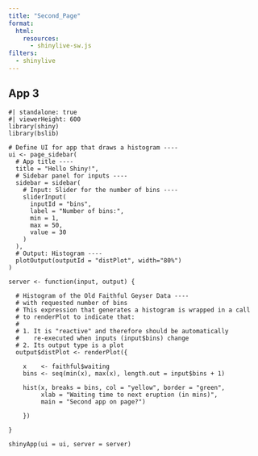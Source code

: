 ```yaml
---
title: "Second_Page"
format: 
  html:
    resources: 
      - shinylive-sw.js
filters:
  - shinylive
---
```



## App 3
```shinylive-r
#| standalone: true
#| viewerHeight: 600
library(shiny)
library(bslib)

# Define UI for app that draws a histogram ----
ui <- page_sidebar(
  # App title ----
  title = "Hello Shiny!",
  # Sidebar panel for inputs ----
  sidebar = sidebar(
    # Input: Slider for the number of bins ----
    sliderInput(
      inputId = "bins",
      label = "Number of bins:",
      min = 1,
      max = 50,
      value = 30
    )
  ),
  # Output: Histogram ----
  plotOutput(outputId = "distPlot", width="80%")
)

server <- function(input, output) {

  # Histogram of the Old Faithful Geyser Data ----
  # with requested number of bins
  # This expression that generates a histogram is wrapped in a call
  # to renderPlot to indicate that:
  #
  # 1. It is "reactive" and therefore should be automatically
  #    re-executed when inputs (input$bins) change
  # 2. Its output type is a plot
  output$distPlot <- renderPlot({

    x    <- faithful$waiting
    bins <- seq(min(x), max(x), length.out = input$bins + 1)

    hist(x, breaks = bins, col = "yellow", border = "green",
         xlab = "Waiting time to next eruption (in mins)",
         main = "Second app on page?")

    })

}

shinyApp(ui = ui, server = server)
```


